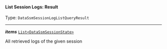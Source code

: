 


#### List Session Logs: Result

Type: `DataSsmSessionLogListQueryResult`

---

***items*** [`List<DataSsmSessionState>`](#datassmsessionstate)

All retrieved logs of the given session



